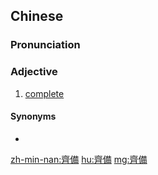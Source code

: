 {{also|齐备}}
==Chinese==
{{zh-forms|s=齐备}}

===Pronunciation===
{{zh-pron
|m=qíbèi
|c=cai4 bei6
|mn=chê-pī/qz,xm:chôe-pī
|cat=a
}}

===Adjective===
{{zh-adj}}

# [[complete]]

====Synonyms====
* {{zh-l|齊全}}

[[zh-min-nan:齊備]]
[[hu:齊備]]
[[mg:齊備]]